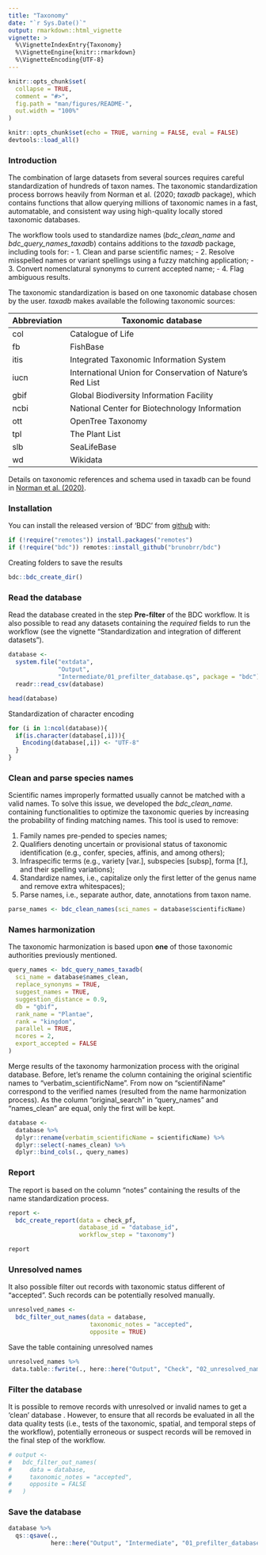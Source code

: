 ```yaml
---
title: "Taxonomy"
date: "`r Sys.Date()`"
output: rmarkdown::html_vignette
vignette: >
  %\VignetteIndexEntry{Taxonomy}
  %\VignetteEngine{knitr::rmarkdown}
  %\VignetteEncoding{UTF-8}
---
```


```r
knitr::opts_chunk$set(
  collapse = TRUE,
  comment = "#>",
  fig.path = "man/figures/README-",
  out.width = "100%"
)
```

```r
knitr::opts_chunk$set(echo = TRUE, warning = FALSE, eval = FALSE)
devtools::load_all()
```


### Introduction
The combination of large datasets from several sources requires careful standardization of hundreds of taxon names. The taxonomic standardization process borrows heavily from Norman et al. (2020; *taxadb* package), which contains functions that allow querying millions of taxonomic names in a fast, automatable, and consistent way using high-quality locally stored taxonomic databases.

The workflow tools used to standardize names (*bdc_clean_name* and *bdc_query_names_taxadb*) contains additions to the *taxadb* package, including tools for:
- 1. Clean and parse scientific names;
- 2. Resolve misspelled names or variant spellings using a fuzzy matching application;
- 3. Convert nomenclatural synonyms to current accepted name;
- 4. Flag ambiguous results.

The taxonomic standardization is based on one taxonomic database chosen by the user. *taxadb* makes available the following taxonomic sources:

| Abbreviation | Taxonomic database                                        |
|--------------|-----------------------------------------------------------|
| col          | Catalogue of Life                                         |
| fb           | FishBase                                                  |
| itis         | Integrated Taxonomic Information System                   |
| iucn         | International Union for Conservation of Nature’s Red List |
| gbif         | Global Biodiversity Information Facility                  |
| ncbi         | National Center for Biotechnology Information             |
| ott          | OpenTree Taxonomy                                         |
| tpl          | The Plant List                                            |
| slb          | SeaLifeBase                                               |
| wd           | Wikidata                                                  |


Details on taxonomic references and schema used in taxadb can be found in [Norman et al. (2020)](docs.ropensci.org/taxadb/articles/data-sources.html).


### Installation

You can install the released version of 'BDC' from [github](https://github.com/brunobrr/bdc) with:

```r
if (!require("remotes")) install.packages("remotes")
if (!require("bdc")) remotes::install_github("brunobrr/bdc")
```

Creating folders to save the results
```r
bdc::bdc_create_dir()
```


### Read the database
Read the database created in the step **Pre-filter** of the BDC workflow. It is also possible to read any datasets containing the *required* fields to run the workflow (see the vignette "Standardization and integration of different datasets").

```r
database <-
  system.file("extdata",
              "Output",
              "Intermediate/01_prefilter_database.qs", package = "bdc") %>%
  readr::read_csv(database)

head(database)
```


Standardization of character encoding
```r
for (i in 1:ncol(database)){
  if(is.character(database[,i])){
    Encoding(database[,i]) <- "UTF-8"
  }
}
```


### Clean and parse species names
Scientific names improperly formatted usually cannot be matched with a valid names. To solve this issue, we developed the *bdc_clean_name.* containing functionalities to optimize the taxonomic queries by increasing the probability of finding matching names. This tool is used to remove:

1. Family names pre-pended to species names;
2. Qualifiers denoting uncertain or provisional status of taxonomic identification (e.g., confer, species, affinis, and among others);
3. Infraspecific terms (e.g., variety [var.], subspecies [subsp], forma [f.], and their spelling variations);
4. Standardize names, i.e., capitalize only the first letter of the genus name and remove extra whitespaces);
5. Parse names, i.e., separate author, date, annotations from taxon name.

```r
parse_names <- bdc_clean_names(sci_names = database$scientificName)
```


### Names harmonization
The taxonomic harmonization is based upon **one** of those taxonomic authorities previously mentioned.

```r
query_names <- bdc_query_names_taxadb(
  sci_name = database$names_clean,
  replace_synonyms = TRUE,
  suggest_names = TRUE,
  suggestion_distance = 0.9,
  db = "gbif",
  rank_name = "Plantae",
  rank = "kingdom",
  parallel = TRUE,
  ncores = 2,
  export_accepted = FALSE
)
```


Merge results of the taxonomy harmonization process with the original database. Before, let's rename the column containing the original scientific names to "verbatim_scientificName". From now on "scientifiName" correspond to the verified names (resulted from the name harmonization process). As the column "original_search" in "query_names" and "names_clean" are equal, only the first will be kept.

```r
database <-
  database %>%
  dplyr::rename(verbatim_scientificName = scientificName) %>%
  dplyr::select(-names_clean) %>%
  dplyr::bind_cols(., query_names)
```


### Report
The report is based on the column "notes" containing the results of the name standardization process.

```r
report <-
  bdc_create_report(data = check_pf,
                    database_id = "database_id",
                    workflow_step = "taxonomy")

report
```


### Unresolved names
It also possible filter out records with taxonomic status different of "accepted". Such records can be potentially resolved manually.

```r
unresolved_names <-
  bdc_filter_out_names(data = database,
                       taxonomic_notes = "accepted",
                       opposite = TRUE)
```

Save the table containing unresolved names
```r
unresolved_names %>%
 data.table::fwrite(., here::here("Output", "Check", "02_unresolved_names.csv"))
```


### Filter the database
It is possible to remove records with unresolved or invalid names to get a 'clean' database . However, to ensure that all records be evaluated in all the data quality tests (i.e., tests of the taxonomic, spatial, and temporal steps of the workflow), potentially erroneous or suspect records will be removed in the final step of the workflow.
```r
# output <-
#   bdc_filter_out_names(
#     data = database,
#     taxonomic_notes = "accepted",
#     opposite = FALSE
#   )
```


### Save the database

```r
database %>%
  qs::qsave(.,
            here::here("Output", "Intermediate", "01_prefilter_database.qs"))
```


